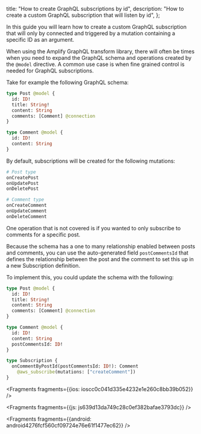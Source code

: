   title: "How to create GraphQL subscriptions by id",
  description: "How to create a custom GraphQL subscription that will listen by id",
};



In this guide you will learn how to create a custom GraphQL subscription that will only by connected and triggered by a mutation containing a specific ID as an argument.

When using the Amplify GraphQL transform library, there will often be times when you need to expand the GraphQL schema and operations created by the `@model` directive. A common use case is when fine grained control is needed for GraphQL subscriptions.

Take for example the following GraphQL schema:

```graphql
type Post @model {
  id: ID!
  title: String!
  content: String
  comments: [Comment] @connection
}

type Comment @model {
  id: ID!
  content: String
}
```

By default, subscriptions will be created for the following mutations:

```graphql
# Post type
onCreatePost
onUpdatePost
onDeletePost

# Comment type
onCreateComment
onUpdateComment
onDeleteComment
```

One operation that is not covered is if you wanted to only subscribe to comments for a specific post.

Because the schema has a one to many relationship enabled between posts and comments, you can use the auto-generated field `postCommentsId` that defines the relationship between the post and the comment to set this up in a new Subscription definition.

To implement this, you could update the schema with the following:

```graphql
type Post @model {
  id: ID!
  title: String!
  content: String
  comments: [Comment] @connection
}

type Comment @model {
  id: ID!
  content: String
  postCommentsId: ID!
}

type Subscription {
  onCommentByPostId(postCommentsId: ID!): Comment
    @aws_subscribe(mutations: ["createComment"])
}

```




<Fragments fragments={{ios: ioscc0c041d335e4232e1e260c8bb39b052}} />



<Fragments fragments={{js: js639d13da749c28c0ef382bafae3793dc}} />



<Fragments fragments={{android: android4276fcf560cf09724e76e61f1477ec62}} />
